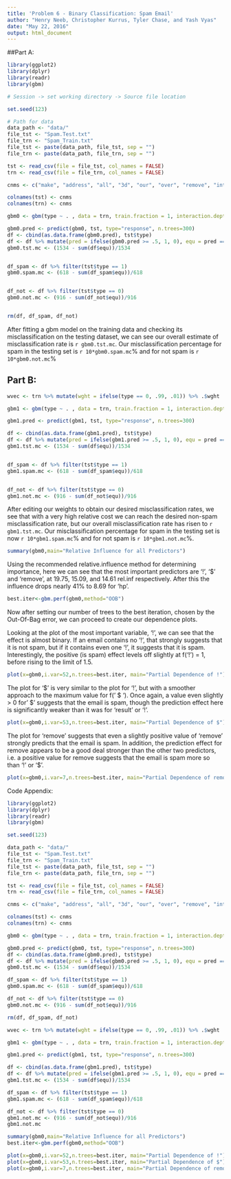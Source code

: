 ---
title: 'Problem 6 - Binary Classification: Spam Email'
author: "Henry Neeb, Christopher Kurrus, Tyler Chase, and Yash Vyas"
date: "May 22, 2016"
output: html_document
---

##Part A:

```{r, echo = FALSE, message=FALSE, warning = FALSE}
library(ggplot2)
library(dplyr)
library(readr)
library(gbm)
```

```{r, echo = FALSE}
# Session -> set working directory -> Source file location

set.seed(123)

# Path for data
data_path <- "data/"
file_tst <- "Spam.Test.txt"
file_trn <- "Spam_Train.txt"
file_tst <- paste(data_path, file_tst, sep = "")
file_trn <- paste(data_path, file_trn, sep = "")
```

```{r, echo = FALSE}
tst <- read_csv(file = file_tst, col_names = FALSE)
trn <- read_csv(file = file_trn, col_names = FALSE)
```

```{r, echo = FALSE}
cnms <- c("make", "address", "all", "3d", "our", "over", "remove", "internet","order", "mail", "receive", "will", "people", "report", "addresses","free", "business", "email", "you", "credit", "your", "font","000","money", "hp", "hpl", "george", "650", "lab", "labs", "telnet", "857", "data", "415", "85", "technology", "1999", "parts","pm", "direct", "cs", "meeting", "original", "project", "re","edu", "table", "conference", ";", "(", "[", "!", "$", "#", "CAPAVE", "CAPMAX", "CAPTOT","type") 

colnames(tst) <- cnms
colnames(trn) <- cnms

```

```{r, echo = FALSE}

gbm0 <- gbm(type ~ . , data = trn, train.fraction = 1, interaction.depth=4, shrinkage=.05,  n.trees=2500, bag.fraction=0.5, cv.folds=5, distribution="bernoulli")

gbm0.pred <- predict(gbm0, tst, type="response", n.trees=300)
df <- cbind(as.data.frame(gbm0.pred), tst$type)
df <- df %>% mutate(pred = ifelse(gbm0.pred >= .5, 1, 0), equ = pred == tst$type)
gbm0.tst.mc <- (1534 - sum(df$equ))/1534


df_spam <- df %>% filter(tst$type == 1)
gbm0.spam.mc <- (618 - sum(df_spam$equ))/618


df_not <- df %>% filter(tst$type == 0)
gbm0.not.mc <- (916 - sum(df_not$equ))/916


rm(df, df_spam, df_not)
```

After fitting a gbm model on the training data and checking its misclassification on the testing dataset, we can see our overall estimate of misclassification rate is `r gbm0.tst.mc`.  Our misclassification percentage for spam in the testing set is `r 10*gbm0.spam.mc`% and for not spam is `r 10*gbm0.not.mc`%


## Part B:

```{r, echo = FALSE, results=FALSE}

wvec <- trn %>% mutate(wght = ifelse(type == 0, .99, .01)) %>% .$wght

gbm1 <- gbm(type ~ . , data = trn, train.fraction = 1, interaction.depth=4, shrinkage=.03,  n.trees=2500, bag.fraction=0.5, cv.folds=5, distribution="bernoulli", weights = wvec)

gbm1.pred <- predict(gbm1, tst, type="response", n.trees=300)

df <- cbind(as.data.frame(gbm1.pred), tst$type)
df <- df %>% mutate(pred = ifelse(gbm1.pred >= .5, 1, 0), equ = pred == tst$type)
gbm1.tst.mc <- (1534 - sum(df$equ))/1534


df_spam <- df %>% filter(tst$type == 1)
gbm1.spam.mc <- (618 - sum(df_spam$equ))/618


df_not <- df %>% filter(tst$type == 0)
gbm1.not.mc <- (916 - sum(df_not$equ))/916

```

After editing our weights to obtain our desired misclassification rates, we see that with a very high relative cost we can reach the desired non-spam misclassification rate, but our overall misclassification rate has risen to `r gbm1.tst.mc`.  Our misclassification percentage for spam in the testing set is now `r 10*gbm1.spam.mc`% and for not spam is `r 10*gbm1.not.mc`%.

```{r, echo = FALSE, fig.keep='none'}

summary(gbm0,main="Relative Influence for all Predictors")

```

Using the recommended relative.influence method for determining importance, here we can see that the most important predictors are '!', '$' and 'remove', at 19.75, 15.09, and 14.61 rel.inf respectively.  After this the influence drops nearly 41% to 8.69 for 'hp'.



```{r, warning=FALSE, echo = FALSE, fig.keep='none'}

best.iter<-gbm.perf(gbm0,method="OOB")

```

Now after setting our number of trees to the best iteration, chosen by the Out-Of-Bag error, we can proceed to create our dependence plots.

Looking at the plot of the most important variable, '!', we can see that the effect is almost binary.  If an email contains no '!', that strongly suggests that it is not spam, but if it contains even one '!', it suggests that it is spam.  Interestingly, the positive (is spam) effect levels off slightly at f('!') = 1, before rising to the limit of 1.5. 

```{r, echo = FALSE}
plot(x=gbm0,i.var=52,n.trees=best.iter, main="Partial Dependence of !") 
```

The plot for '$' is very similar to the plot for '!', but with a smoother approach to the maximum value for f(' $ ').  Once again, a value even slightly > 0 for ' $' suggests that the email is spam, though the prediction effect here is significantly weaker than it was for 'result' or '!'. 

```{r, echo = FALSE}
plot(x=gbm0,i.var=53,n.trees=best.iter, main="Partial Dependence of $") 
```

The plot for 'remove' suggests that even a slightly positive value of 'remove' strongly predicts that the email is spam.  In addition, the prediction effect for remove appears to be a good deal stronger than the other two predictors, i.e. a positive value for remove suggests that the email is spam more so than '!' or '$'.

```{r, echo = FALSE}
plot(x=gbm0,i.var=7,n.trees=best.iter, main="Partial Dependence of remove") 
```

Code Appendix:

```{r, eval = FALSE}
library(ggplot2)
library(dplyr)
library(readr)
library(gbm)

set.seed(123)

data_path <- "data/"
file_tst <- "Spam.Test.txt"
file_trn <- "Spam_Train.txt"
file_tst <- paste(data_path, file_tst, sep = "")
file_trn <- paste(data_path, file_trn, sep = "")

tst <- read_csv(file = file_tst, col_names = FALSE)
trn <- read_csv(file = file_trn, col_names = FALSE)

cnms <- c("make", "address", "all", "3d", "our", "over", "remove", "internet","order", "mail", "receive", "will", "people", "report", "addresses","free", "business", "email", "you", "credit", "your", "font","000","money", "hp", "hpl", "george", "650", "lab", "labs", "telnet", "857", "data", "415", "85", "technology", "1999", "parts","pm", "direct", "cs", "meeting", "original", "project", "re","edu", "table", "conference", ";", "(", "[", "!", "$", "#", "CAPAVE", "CAPMAX", "CAPTOT","type") 

colnames(tst) <- cnms
colnames(trn) <- cnms

gbm0 <- gbm(type ~ . , data = trn, train.fraction = 1, interaction.depth=4, shrinkage=.05,  n.trees=2500, bag.fraction=0.5, cv.folds=5, distribution="bernoulli")

gbm0.pred <- predict(gbm0, tst, type="response", n.trees=300)
df <- cbind(as.data.frame(gbm0.pred), tst$type)
df <- df %>% mutate(pred = ifelse(gbm0.pred >= .5, 1, 0), equ = pred == tst$type)
gbm0.tst.mc <- (1534 - sum(df$equ))/1534

df_spam <- df %>% filter(tst$type == 1)
gbm0.spam.mc <- (618 - sum(df_spam$equ))/618

df_not <- df %>% filter(tst$type == 0)
gbm0.not.mc <- (916 - sum(df_not$equ))/916

rm(df, df_spam, df_not)

wvec <- trn %>% mutate(wght = ifelse(type == 0, .99, .01)) %>% .$wght

gbm1 <- gbm(type ~ . , data = trn, train.fraction = 1, interaction.depth=4, shrinkage=.03,  n.trees=2500, bag.fraction=0.5, cv.folds=5, distribution="bernoulli", weights = wvec)

gbm1.pred <- predict(gbm1, tst, type="response", n.trees=300)

df <- cbind(as.data.frame(gbm1.pred), tst$type)
df <- df %>% mutate(pred = ifelse(gbm1.pred >= .5, 1, 0), equ = pred == tst$type)
gbm1.tst.mc <- (1534 - sum(df$equ))/1534

df_spam <- df %>% filter(tst$type == 1)
gbm1.spam.mc <- (618 - sum(df_spam$equ))/618

df_not <- df %>% filter(tst$type == 0)
gbm1.not.mc <- (916 - sum(df_not$equ))/916
gbm1.not.mc

summary(gbm0,main="Relative Influence for all Predictors")
best.iter<-gbm.perf(gbm0,method="OOB")

plot(x=gbm0,i.var=52,n.trees=best.iter, main="Partial Dependence of !") 
plot(x=gbm0,i.var=53,n.trees=best.iter, main="Partial Dependence of $") 
plot(x=gbm0,i.var=7,n.trees=best.iter, main="Partial Dependence of remove") 

```
